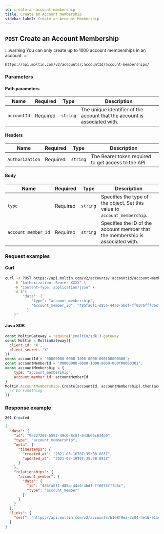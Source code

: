 ```yaml
---
id: create-an-account-membership
title: Create an Account Membership
sidebar_label: Create an Account Membership
---
```

## `POST` Create an Account Membership

:::warning
You can only create up to 1000 account memberships in an account.
:::

```http
https://api.moltin.com/v2/accounts/:accountId/account-memberships/
```

### Parameters

#### Path parameters

| Name | Required | Type | Description |
| --- | --- | --- | --- |
| `accountId` | Required | `string` | The unique identifier of the account that the account is associated with. |

#### Headers

| Name | Required | Type | Description |
| --- | --- | --- | --- |
| `Authorization` | Required | `string` | The Bearer token required to get access to the API.  |

#### Body

| Name | Required | Type | Description |
| --- | --- | --- | --- |
| `type` | Required | `string` | Specifies the type of the object. Set this value to `account_membership`. |
| `account_member_id` | Required | `string` | Specifies the ID of the account member that the membership is associated with. |

### Request examples

#### Curl

```bash
curl -X POST https://api.moltin.com/v2/accounts/:accountId/account-memberships// \
    -H "Authorization: Bearer XXXX" \
    -H "Content-Type: application/json" \
    -d $'{
        "data": {
            "type": "account_membership",
            "account_member_id": "486fa6f1-d85a-44a0-abdf-ff0076fffd6c"
          }
    }'
```

#### Java SDK

```javascript
const MoltinGateway = require('@moltin/sdk').gateway
const Moltin = MoltinGateway({
  client_id: 'X',
  client_secret: 'X'
})
const accountId = '00000000-0000-1000-8000-000f00000300';
const accountMemberId = '00000000-0000-1000-8000-000f00000301';
const accountMembership = {
    type: "account_membership",
    account_member_id: accountMemberId
}
Moltin.AccountMemberships.Create(accountId, accountMembership).then(acc => {
  // Do something
})
```

### Response example

`201 Created`

```json
{
  "data": {
    "id": "9e227208-b592-49c0-8c8f-043b66c634b0",
    "type": "account_membership",
    "meta": {
      "timestamps": {
        "created_at": "2021-03-10T07:35:38.883Z",
        "updated_at": "2021-03-10T07:35:38.883Z"
      }
    },
    "relationships": {
      "account_member": {
        "data": {
          "id": "486fa6f1-d85a-44a0-abdf-ff0076fffd6c",
          "type": "account_member"
        }
      }
    }
  },
  "links": {
    "self": "https://api.moltin.com/v2/accounts/b1e8f9ea-7c04-4e16-911c-6898d35731ed/account-memberships/9e227208-b592-49c0-8c8f-043b66c634b0"
  }
}
```
